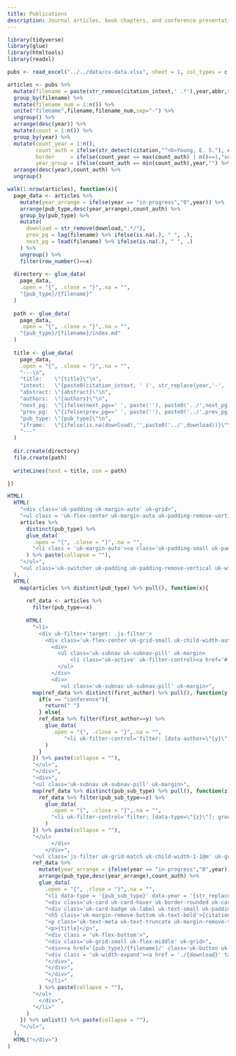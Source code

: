 ```yaml
---
title: Publications
description: Journal articles, book chapters, and conference presentations
---
```


```r
library(tidyverse)
library(glue)
library(htmltools)
library(readxl)
```

```r
pubs <- read_excel("../../data/cv-data.xlsx", sheet = 1, col_types = c("text"))

articles <- pubs %>% 
  mutate(filename = paste(str_remove(citation_intext,' .*'),year,abbr,sep='-') %>% str_remove('&') %>% str_to_lower()) %>%
  group_by(filename) %>%
  mutate(filename_num = 1:n()) %>%
  unite("filename",filename,filename_num,sep="-") %>%
  ungroup() %>% 
  arrange(desc(year)) %>% 
  mutate(count = 1:n()) %>% 
  group_by(year) %>%
  mutate(count_year = 1:n(),
         count_auth = ifelse(str_detect(citation,"^<b>Young, E. S."), count*-1, count_year),
         border     = ifelse(count_year == max(count_auth) | n()==1,"solid","none"),
         year_group = ifelse(count_auth == min(count_auth),year,"") %>% str_replace("-"," ")) %>% 
  arrange(desc(year),count_auth) %>% 
  ungroup()

walk(1:nrow(articles), function(x){
  page_data <- articles %>%
    mutate(year_arrange = ifelse(year == "in-progress","0",year)) %>% 
    arrange(pub_type,desc(year_arrange),count_auth) %>% 
    group_by(pub_type) %>% 
    mutate(
      download = str_remove(download,".*/"),
      prev_pg = lag(filename) %>% ifelse(is.na(.), " ", .),
      next_pg = lead(filename) %>% ifelse(is.na(.), " ", .)
    ) %>% 
    ungroup() %>% 
    filter(row_number()==x)
  
  directory <- glue_data(
    page_data,
    .open = "{", .close = "}",.na = "",
    "{pub_type}/{filename}"
  )
  
  path <- glue_data(
    page_data,
    .open = "{", .close = "}",.na = "",
    "{pub_type}/{filename}/index.md"
  )
  
  title <- glue_data(
    page_data,
    .open = "{", .close = "}",.na = "",
    "---\n",
    "title:    \"{title}\"\n",
    "intext:   \"{paste0(citation_intext, ' (', str_replace(year,'-', ' '), ')')}\"\n",
    "abstract: \"{abstract}\"\n",
    "authors:  \"{authors}\"\n",
    "next_pg:  \"{ifelse(next_pg==' ', paste(''), paste0('../',next_pg,'/'))}\"\n",
    "prev_pg:  \"{ifelse(prev_pg==' ', paste(''), paste0('../',prev_pg,'/'))}\"\n",
    "pub_type: \"{pub_type}\"\n",
    "iframe:   \"{ifelse(is.na(download),'',paste0('../',download))}\"\n",
    "---"
  )
  
  dir.create(directory)
  file.create(path)
  
  writeLines(text = title, con = path)

}) 
```

<div class = 'uk-container'>

```r
HTML(  
  HTML(
    "<div class='uk-padding uk-margin-auto' uk-grid>",
    "<ul class = 'uk-flex-center uk-margin-auto uk-padding-remove-vertical' uk-tab>",
    articles %>% 
      distinct(pub_type) %>%
      glue_data(
        .open = "{", .close = "}",.na = "",
        "<li class = 'uk-margin-auto'><a class='uk-padding-small uk-padding-remove-bottom' href='#'>{pub_type}</a></li>"
      ) %>% paste(collapse = ""),
    "</ul>",
    "<ul class='uk-switcher uk-padding uk-padding-remove-vertical uk-width-1-1@m'>"
  ),
  HTML(
    map(articles %>% distinct(pub_type) %>% pull(), function(x){
      
      ref_data <- articles %>% 
        filter(pub_type==x)
      
      HTML(
        "<li>
          <div uk-filter='target: .js-filter'>
            <div class='uk-flex-center uk-grid-small uk-child-width-auto uk-visible@s' uk-grid>
              <div>
                <ul class='uk-subnav uk-subnav-pill' uk-margin>
                    <li class='uk-active' uk-filter-control><a href='#'>All</a></li>
                </ul>
              </div>
              <div>
                 <ul class='uk-subnav uk-subnav-pill' uk-margin>",
        map(ref_data %>% distinct(first_author) %>% pull(), function(y){
          if(x == "conference"){
            return(" ")
          } else{
          ref_data %>% filter(first_author==y) %>% 
            glue_data(
              .open = "{", .close = "}",.na = "",
                  "<li uk-filter-control='filter: [data-author=\"{y}\"]; group: data-author'><a class = 'uk-border-rounded' href='#'>{ifelse(y==1, 'First Authored', 'Co-authored')}</a></li>",
            )
          }
        }) %>% paste(collapse = ""),
        "</ul>",
        "</div>",
        "<div>",
        "<ul class='uk-subnav uk-subnav-pill' uk-margin>",
        map(ref_data %>% distinct(pub_sub_type) %>% pull(), function(z){
          ref_data %>% filter(pub_sub_type==z) %>% 
            glue_data(
              .open = "{", .close = "}",.na = "",
              "<li uk-filter-control='filter: [data-type=\"{z}\"]; group: data-type'><a class = 'uk-border-rounded' href='#'>{z}</a></li>"
            )
        }) %>% paste(collapse = ""),
        "</ul>
              </div>
            </div>",
        "<ul class='js-filter uk-grid-match uk-child-width-1-1@m' uk-grid>",
        ref_data %>%
          mutate(year_arrange = ifelse(year == "in-progress","0",year)) %>% 
          arrange(pub_type,desc(year_arrange),count_auth) %>% 
          glue_data( 
            .open = "{", .close = "}",.na = "",
            "<li data-type = '{pub_sub_type}' data-year = '{str_replace(year,'-',' ')}' data-author = '{first_author}'>",
            "<div class='uk-card uk-card-hover uk-border-rounded uk-card-body'>",
            "<div class='uk-card-badge uk-label uk-text-small uk-padding-small uk-padding-remove-vertical uk-border-rounded uk-visible@s' uk-tooltip='title: {journal}; pos: top'>{abbr}</div>",
            "<h5 class='uk-margin-remove-bottom uk-text-bold'>{citation_intext} ({str_replace(year,'-',' ')})</h5>",
            "<p class='uk-text-meta uk-text-truncate uk-margin-remove-top'>{authors}</p>",
            "<p>{title}</p>",
            "<div class = 'uk-flex-bottom'>",
            "<div class='uk-grid-small uk-flex-middle' uk-grid>",
            "<div><a href='{pub_type}/{filename}/' class='uk-button uk-button-text'>Read More</a></div>",
            "<div class = 'uk-width-expand'><a href = './{download}' target='_blank' class = 'uk-icon-button' uk-icon = 'file-pdf' {ifelse(is.na(download),'hidden','')}></a></div>",
            "</div>",
            "</div>",
            "</div>",
            "</li>"
          ) %>% paste(collapse = ""),
        "</ul>
          </div>",
        "</li>"
      )
    }) %>% unlist() %>% paste(collapse = ""),
    "</ul>",
  ),
  HTML("</div>")
)
```


</div>

<style>
  #article-top h2:after {
    position: absolute;
    content: '';
    width: 40px;
    height: 3px;
    top: 0;
    left: 50%;
    margin-left: -20px;
    background: #f0506e;
  }
</style>